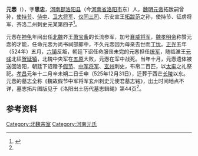 '''元悫'''（{{bd|？|| 524年|  |}}），字'''思忠'''，[[河南郡|河南郡]][[洛阳县|洛阳县]]（今[[河南省|河南省]][[洛阳市|洛阳市]]东）人，[[魏明元帝|魏明元帝]]拓跋嗣曾孙，[[使持节|使持节]]、[[侍中|侍中]]、[[卫大将军|卫大将军]]、[[仪同三司|仪同三司]]、乐安宣王[[拓跋范|拓跋范]]之孙，使持节、征虏将军、齐洛二州刺史元某第四子<ref name=autogenerated1>{{Cite book | author = 罗新，叶炜著 | title = 《新出魏晋南北朝墓志疏证 (修订版)》 | location = 北京市 | publisher = 中华书局  | date =2016.5| pages =111-113  |ISBN =978-7-101-11639-7| accessdate = 2021-07-07 | url = | language= zh-cn| quote = }}</ref>。

元悫在[[神龟_(北魏)|神龟]]年间出任[[北魏|北魏]]齐王[[萧宝夤|萧宝夤]]的长流参军，加号[[襄威将军|襄威将军]]，[[魏孝明帝|魏孝明帝]]称赞元悫的才能，任命元悫为尚书祠部郎中，不久元悫因为母亲去世而[[丁忧|丁忧]]。[[正光|正光]]五年（524年）五月，[[六镇|六镇]]反叛，朝廷下诏任命服丧未完的元悫担任[[统军|统军]]，随临淮王[[元彧|元彧]]北征[[贺延镇|贺延镇]]，北魏中央军在[[五原|五原]]大败，元悫在军中战死。当年十月，元悫遗体被送回洛阳，朝廷下诏赠予[[假节|假节]]、[[中军将军|中军将军]]、[[玄州|玄州]]刺史，布帛二百匹，以[[太牢|太牢]]之礼祭祀。[[孝昌_(年号)|孝昌]]元年十二月辛未朔二日壬申（525年12月31日），迁葬于西芒[[长陵|长陵]]以东。元悫的墓志全称《魏故假节中军将军玄州刺史元使君墓志铭》，出土时间地点不详，墓志拓片图版见于《洛阳出土历代墓志辑绳》第44页<ref name=autogenerated1 />。

==参考资料==
{{reflist}}

[[Category:北魏宗室|Category:北魏宗室]]
[[Category:河南元氏|Category:河南元氏]]